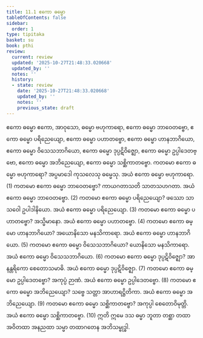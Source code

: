 ```yaml
---
title: 11.1 ဧကော ဓမ္မော
tableOfContents: false
sidebar:
  order: 1
type: tipitaka
basket: su
book: pthi
review:
  current: review
  updated: '2025-10-27T21:48:33.020668'
  updated_by: ''
  notes: ''
  history:
  - state: review
    date: '2025-10-27T21:48:33.020668'
    updated_by: ''
    notes: ''
    previous_state: draft
---
```



<ReviewStatus review={frontmatter.review} showDetails={true} />

<HypothesisAnnotation frontmatter={frontmatter} />

<DynamicBreadcrumb />

<Paragraph number="1134" type="center" book="pthi">
<Emphasis>ဧကော ဓမ္မော</Emphasis>
</Paragraph>

<Division number="351" book="pthi" e="ch" v="8" p="227">

<Paragraph number="1135" book="pthi">
ဧကော, အာဝုသော, ဓမ္မော ဗဟုကာရော, ဧကော ဓမ္မော ဘာဝေတဗ္ဗော, ဧကော ဓမ္မော ပရိညေယျော, ဧကော ဓမ္မော ပဟာတဗ္ဗော, ဧကော ဓမ္မော ဟာနဘာဂိယော, ဧကော ဓမ္မော ဝိသေသဘာဂိယော, ဧကော ဓမ္မော ဒုပ္ပဋိဝိဇ္ဈော, ဧကော ဓမ္မော ဥပ္ပါဒေတဗ္ဗော, ဧကော ဓမ္မော အဘိညေယျော, ဧကော ဓမ္မော သစ္ဆိကာတဗ္ဗော.
</Paragraph>

<Paragraph number="1136" book="pthi">
ကတမော ဧကော ဓမ္မော <Emphasis>ဗဟုကာရော?</Emphasis> အပ္ပမာဒေါ ကုသလေသု ဓမ္မေသု. အယံ ဧကော ဓမ္မော ဗဟုကာရော. (1)
</Paragraph>

<Paragraph number="1137" book="pthi">
ကတမော ဧကော ဓမ္မော <Emphasis>ဘာဝေတဗ္ဗော?</Emphasis> ကာယဂတာသတိ သာတသဟဂတာ. အယံ ဧကော ဓမ္မော ဘာဝေတဗ္ဗော. (2)
</Paragraph>

<Paragraph number="1138" book="pthi">
ကတမော ဧကော ဓမ္မော <Emphasis>ပရိညေယျော?</Emphasis> ဖဿော သာသဝေါ ဥပါဒါနိယော. အယံ ဧကော ဓမ္မော ပရိညေယျော. (3)
</Paragraph>

<Paragraph number="1139" book="pthi">
ကတမော ဧကော ဓမ္မော <Emphasis>ပဟာတဗ္ဗော?</Emphasis> အသ္မိမာနော. အယံ ဧကော ဓမ္မော ပဟာတဗ္ဗော. (4)
</Paragraph>

<Paragraph number="1140" book="pthi">
ကတမော ဧကော ဓမ္မော <Emphasis>ဟာနဘာဂိယော?</Emphasis> အယောနိသော မနသိကာရော. အယံ ဧကော ဓမ္မော ဟာနဘာဂိယော. (5)
</Paragraph>

<Paragraph number="1141" book="pthi">
ကတမော ဧကော ဓမ္မော <Emphasis>ဝိသေသဘာဂိယော?</Emphasis> ယောနိသော မနသိကာရော. အယံ ဧကော ဓမ္မော ဝိသေသဘာဂိယော. (6)
</Paragraph>

<Paragraph number="1142" book="pthi">
ကတမော ဧကော ဓမ္မော <Emphasis>ဒုပ္ပဋိဝိဇ္ဈော?</Emphasis> အာနန္တရိကော စေတောသမာဓိ. အယံ ဧကော ဓမ္မော ဒုပ္ပဋိဝိဇ္ဈော. (7)
</Paragraph>

<Paragraph number="1143" book="pthi">
ကတမော ဧကော ဓမ္မော <Emphasis>ဥပ္ပါဒေတဗ္ဗော?</Emphasis> အကုပ္ပံ ဉာဏံ. အယံ ဧကော ဓမ္မော ဥပ္ပါဒေတဗ္ဗော. (8)
</Paragraph>

<Paragraph number="1144" book="pthi">
ကတမော ဧကော ဓမ္မော <Emphasis>အဘိညေယျော?</Emphasis> သဗ္ဗေ သတ္တာ အာဟာရဋ္ဌိတိကာ. အယံ ဧကော ဓမ္မော အဘိညေယျော. (9)
</Paragraph>

<Paragraph number="1145" book="pthi">
ကတမော ဧကော ဓမ္မော <Emphasis>သစ္ဆိကာတဗ္ဗော?</Emphasis> အကုပ္ပါ စေတောဝိမုတ္တိ. အယံ ဧကော ဓမ္မော သစ္ဆိကာတဗ္ဗော. (10)
</Paragraph>

<Paragraph number="1146" book="pthi">
ဣတိ ဣမေ ဒသ ဓမ္မာ ဘူတာ တစ္ဆာ တထာ အဝိတထာ အနညထာ သမ္မာ တထာဂတေန အဘိသမ္ဗုဒ္ဓါ.
</Paragraph>
</Division>